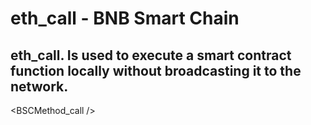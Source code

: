 # eth_call - BNB Smart Chain

## eth_call. Is used to execute a smart contract function locally without broadcasting it to the network.


<BSCMethod_call />
